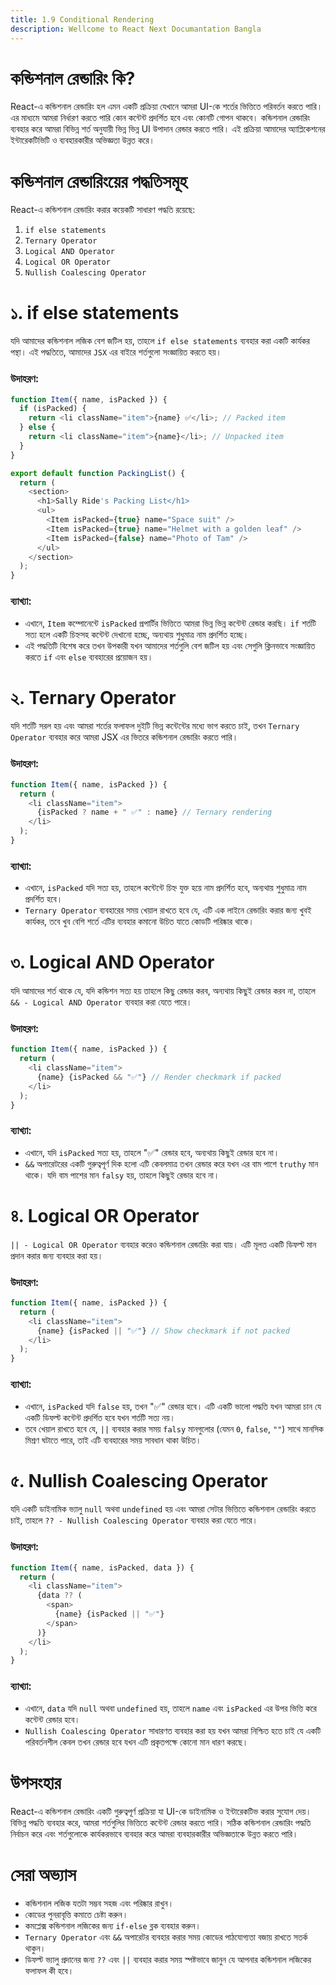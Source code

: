 ```yaml
---
title: 1.9 Conditional Rendering
description: Wellcome to React Next Documantation Bangla
---
```



# <h1 className="bg-gradient-to-r from-blue-500 to-purple-500 inline-block text-transparent bg-clip-text text-4xl pt-2">কন্ডিশনাল রেন্ডারিং কি?</h1>

React-এ কন্ডিশনাল রেন্ডারিং হল এমন একটি প্রক্রিয়া যেখানে আমরা UI-কে শর্তের ভিত্তিতে পরিবর্তন করতে পারি। এর মাধ্যমে আমরা নির্ধারণ করতে পারি কোন কন্টেন্ট প্রদর্শিত হবে এবং কোনটি গোপন থাকবে। কন্ডিশনাল রেন্ডারিং ব্যবহার করে আমরা বিভিন্ন শর্ত অনুযায়ী ভিন্ন ভিন্ন UI উপাদান রেন্ডার করতে পারি। এই প্রক্রিয়া আমাদের অ্যাপ্লিকেশনের ইন্টারেকটিভিটি ও ব্যবহারকারীর অভিজ্ঞতা উন্নত করে।

## <h1 className="bg-gradient-to-r from-blue-500 to-purple-500 inline-block text-transparent bg-clip-text text-4xl pt-2">কন্ডিশনাল রেন্ডারিংয়ের পদ্ধতিসমূহ</h1>

React-এ কন্ডিশনাল রেন্ডারিং করার কয়েকটি সাধারণ পদ্ধতি রয়েছে:

1. `if else statements`
2. `Ternary Operator`
3. `Logical AND Operator`
4. `Logical OR Operator`
5. `Nullish Coalescing Operator`

## <h1 className="bg-gradient-to-r from-blue-500 to-purple-500 inline-block text-transparent bg-clip-text text-4xl pt-2">১. if else statements</h1>

যদি আমাদের কন্ডিশনাল লজিক বেশ জটিল হয়, তাহলে `if else statements` ব্যবহার করা একটি কার্যকর পন্থা। এই পদ্ধতিতে, আমাদের `JSX` এর বাইরে শর্তগুলো সংজ্ঞায়িত করতে হয়।

### উদাহরণ:

```javascript filename="PackingList.jsx" showLineNumbers
function Item({ name, isPacked }) {
  if (isPacked) {
    return <li className="item">{name} ✅</li>; // Packed item
  } else {
    return <li className="item">{name}</li>; // Unpacked item
  }
}

export default function PackingList() {
  return (
    <section>
      <h1>Sally Ride's Packing List</h1>
      <ul>
        <Item isPacked={true} name="Space suit" />
        <Item isPacked={true} name="Helmet with a golden leaf" />
        <Item isPacked={false} name="Photo of Tam" />
      </ul>
    </section>
  );
}
```

### ব্যাখ্যা:

- এখানে, `Item` কম্পোনেন্টে `isPacked` প্রপার্টির ভিত্তিতে আমরা ভিন্ন ভিন্ন কন্টেন্ট রেন্ডার করছি। `if` শর্তটি সত্য হলে একটি চিহ্নসহ কন্টেন্ট দেখানো হচ্ছে, অন্যথায় শুধুমাত্র নাম প্রদর্শিত হচ্ছে।
- এই পদ্ধতিটি বিশেষ করে তখন উপকারী যখন আমাদের শর্তগুলি বেশ জটিল হয় এবং সেগুলি ক্লিনভাবে সংজ্ঞায়িত করতে `if` এবং `else` ব্যবহারের প্রয়োজন হয়।

## <h1 className="bg-gradient-to-r from-blue-500 to-purple-500 inline-block text-transparent bg-clip-text text-4xl pt-2">২. Ternary Operator</h1>

যদি শর্তটি সরল হয় এবং আমরা শর্তের ফলাফল দুইটি ভিন্ন কন্টেন্টের মধ্যে ভাগ করতে চাই, তখন `Ternary Operator` ব্যবহার করে আমরা JSX এর ভিতরে কন্ডিশনাল রেন্ডারিং করতে পারি।

### উদাহরণ:

```javascript filename="Item.jsx" showLineNumbers
function Item({ name, isPacked }) {
  return (
    <li className="item">
      {isPacked ? name + " ✅" : name} // Ternary rendering
    </li>
  );
}
```

### ব্যাখ্যা:

- এখানে, `isPacked` যদি সত্য হয়, তাহলে কন্টেন্টে চিহ্ন যুক্ত হয়ে নাম প্রদর্শিত হবে, অন্যথায় শুধুমাত্র নাম প্রদর্শিত হবে।
- `Ternary Operator` ব্যবহারের সময় খেয়াল রাখতে হবে যে, এটি এক লাইনে রেন্ডারিং করার জন্য খুবই কার্যকর, তবে খুব বেশি শর্তে এটির ব্যবহার কমানো উচিত যাতে কোডটি পরিষ্কার থাকে।

## <h1 className="bg-gradient-to-r from-blue-500 to-purple-500 inline-block text-transparent bg-clip-text text-4xl pt-2">৩. Logical AND Operator</h1>

যদি আমাদের শর্ত থাকে যে, যদি কন্ডিশন সত্য হয় তাহলে কিছু রেন্ডার করব, অন্যথায় কিছুই রেন্ডার করব না, তাহলে `&& - Logical AND Operator` ব্যবহার করা যেতে পারে।

### উদাহরণ:

```javascript filename="Item.jsx" showLineNumbers
function Item({ name, isPacked }) {
  return (
    <li className="item">
      {name} {isPacked && "✅"} // Render checkmark if packed
    </li>
  );
}
```

### ব্যাখ্যা:

- এখানে, যদি `isPacked` সত্য হয়, তাহলে "✅" রেন্ডার হবে, অন্যথায় কিছুই রেন্ডার হবে না।
- `&&` অপারেটরের একটি গুরুত্বপূর্ণ দিক হলো এটি কেবলমাত্র তখন রেন্ডার করে যখন এর বাম পাশে `truthy` মান থাকে। যদি বাম পাশের মান `falsy` হয়, তাহলে কিছুই রেন্ডার হবে না।

## <h1 className="bg-gradient-to-r from-blue-500 to-purple-500 inline-block text-transparent bg-clip-text text-4xl pt-2">৪. Logical OR Operator</h1>

`|| - Logical OR Operator` ব্যবহার করেও কন্ডিশনাল রেন্ডারিং করা যায়। এটি মূলত একটি ডিফল্ট মান প্রদান করার জন্য ব্যবহার করা হয়।

### উদাহরণ:

```javascript filename="Item.jsx" showLineNumbers
function Item({ name, isPacked }) {
  return (
    <li className="item">
      {name} {isPacked || "✅"} // Show checkmark if not packed
    </li>
  );
}
```

### ব্যাখ্যা:

- এখানে, `isPacked` যদি `false` হয়, তখন "✅" রেন্ডার হবে। এটি একটি ভালো পদ্ধতি যখন আমরা চান যে একটি ডিফল্ট কন্টেন্ট প্রদর্শিত হবে যখন শর্তটি সত্য নয়।
- তবে খেয়াল রাখতে হবে যে, `||` ব্যবহার করার সময় `falsy` মানগুলোর (যেমন `0`, `false`, `""`) সাথে মানসিক মিশ্রণ ঘটাতে পারে, তাই এটি ব্যবহারের সময় সাবধান থাকা উচিত।

## <h1 className="bg-gradient-to-r from-blue-500 to-purple-500 inline-block text-transparent bg-clip-text text-4xl pt-2">৫. Nullish Coalescing Operator</h1>

যদি একটি ডাইনামিক ভ্যালু `null` অথবা `undefined` হয় এবং আমরা সেটার ভিত্তিতে কন্ডিশনাল রেন্ডারিং করতে চাই, তাহলে `?? - Nullish Coalescing Operator` ব্যবহার করা যেতে পারে।

### উদাহরণ:

```javascript filename="Item.jsx" showLineNumbers
function Item({ name, isPacked, data }) {
  return (
    <li className="item">
      {data ?? (
        <span>
          {name} {isPacked || "✅"}
        </span>
      )}
    </li>
  );
}
```

### ব্যাখ্যা:

- এখানে, `data` যদি `null` অথবা `undefined` হয়, তাহলে `name` এবং `isPacked` এর উপর ভিত্তি করে কন্টেন্ট রেন্ডার হবে।
- `Nullish Coalescing Operator` সাধারণত ব্যবহার করা হয় যখন আমরা নিশ্চিত হতে চাই যে একটি পরিবর্তনশীল কেবল তখন রেন্ডার হবে যখন এটি প্রকৃতপক্ষে কোনো মান ধারণ করছে।

## <h1 className="bg-gradient-to-r from-blue-500 to-purple-500 inline-block text-transparent bg-clip-text text-4xl pt-2">উপসংহার</h1>

React-এ কন্ডিশনাল রেন্ডারিং একটি গুরুত্বপূর্ণ প্রক্রিয়া যা UI-কে ডাইনামিক ও ইন্টারেকটিভ করার সুযোগ দেয়। বিভিন্ন পদ্ধতি ব্যবহার করে, আমরা শর্তগুলির ভিত্তিতে কন্টেন্ট রেন্ডার করতে পারি। সঠিক কন্ডিশনাল রেন্ডারিং পদ্ধতি নির্বাচন করে এবং শর্তগুলোকে কার্যকরভাবে ব্যবহার করে আমরা ব্যবহারকারীর অভিজ্ঞতাকে উন্নত করতে পারি।

### <h1 className="bg-gradient-to-r from-blue-500 to-purple-500 inline-block text-transparent bg-clip-text text-4xl pt-2">সেরা অভ্যাস</h1>

- কন্ডিশনাল লজিক যতটা সম্ভব সহজ এবং পরিষ্কার রাখুন।
- কোডের পুনরাবৃত্তি কমাতে চেষ্টা করুন।
- কমপ্লেক্স কন্ডিশনাল লজিকের জন্য `if-else` ব্লক ব্যবহার করুন।
- `Ternary Operator` এবং `&&` অপারেটর ব্যবহার করার সময় কোডের পাঠযোগ্যতা বজায় রাখতে সতর্ক থাকুন।
- ডিফল্ট ভ্যালু প্রদানের জন্য `??` এবং `||` ব্যবহার করার সময় স্পষ্টভাবে জানুন যে আপনার কন্ডিশনাল লজিকের ফলাফল কী হবে।

```


